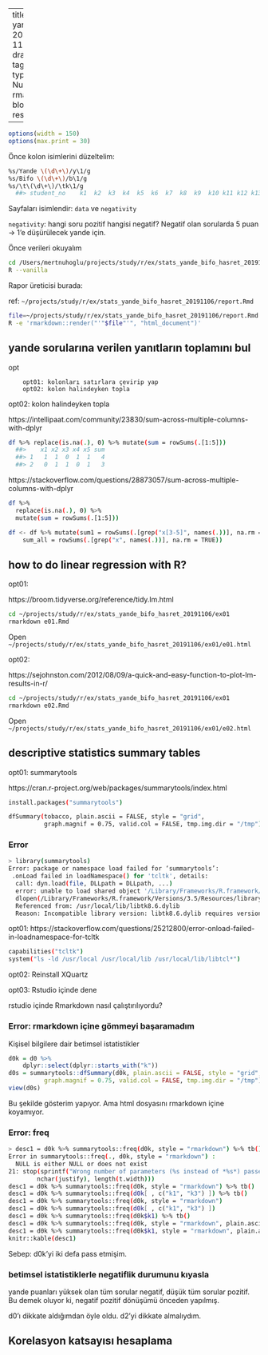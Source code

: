 ﻿---
title: "İstatistik Analizi yande bifo Hasret 20191106"
date: 2019-11-06T11:35:12+03:00 
draft: true
description: ""
tags:
categories: r statistics
type: post
url:
author: "Mert Nuhoglu"
output: rmarkdown::html_document
blog: mertnuhoglu.com
resource_files:

---

<style>
  .main-container {
    max-width: 1600px !important;
  }
</style>

``` r
options(width = 150)
options(max.print = 30)
``` 

Önce kolon isimlerini düzeltelim:

``` bash
%s/Yande \(\d\+\)/y\1/g
%s/Bifo \(\d\+\)/b\1/g
%s/\t\(\d\+\)/\tk\1/g
  ##> student_no	k1	k2	k3	k4	k5	k6	k7	k8	k9	k10	k11	k12	k13	y1	y2	y3	y4	y5	 y6	y7	y8	y9	y10	y11	y12	y13	y14	y15	y16	y17	y18	y19	y20	y21	y22	y23	y24	y25	y26	y27	y28	y29	y30	y31	y32	y33	y34	y35	b1	b2	b3	b4	b5	b6	b7	b8	b9	b10	 b11	b12	b13	b14	b15
``` 

Sayfaları isimlendir: `data` ve `negativity`

`negativity`: hangi soru pozitif hangisi negatif? Negatif olan sorularda 5 puan -> 1'e düşürülecek yande için.

Önce verileri okuyalım

``` bash
cd /Users/mertnuhoglu/projects/study/r/ex/stats_yande_bifo_hasret_20191106
R --vanilla
``` 

Rapor üreticisi burada:

ref: `~/projects/study/r/ex/stats_yande_bifo_hasret_20191106/report.Rmd`

``` bash
file=~/projects/study/r/ex/stats_yande_bifo_hasret_20191106/report.Rmd
R -e 'rmarkdown::render("'"$file"'", "html_document")'
``` 

## yande sorularına verilen yanıtların toplamını bul

opt

		opt01: kolonları satırlara çevirip yap
		opt02: kolon halindeyken topla

opt02: kolon halindeyken topla

https://intellipaat.com/community/23830/sum-across-multiple-columns-with-dplyr

``` bash
df %>% replace(is.na(.), 0) %>% mutate(sum = rowSums(.[1:5]))
  ##>    x1 x2 x3 x4 x5 sum
  ##> 1   1  1  0  1  1   4
  ##> 2   0  1  1  0  1   3
``` 

https://stackoverflow.com/questions/28873057/sum-across-multiple-columns-with-dplyr

``` bash
df %>%
  replace(is.na(.), 0) %>%
  mutate(sum = rowSums(.[1:5]))
``` 

``` bash
df <- df %>% mutate(sum1 = rowSums(.[grep("x[3-5]", names(.))], na.rm = TRUE),
	sum_all = rowSums(.[grep("x", names(.))], na.rm = TRUE))
``` 

## how to do linear regression with R?

opt01:

https://broom.tidyverse.org/reference/tidy.lm.html

``` bash
cd ~/projects/study/r/ex/stats_yande_bifo_hasret_20191106/ex01
rmarkdown e01.Rmd
``` 

Open `~/projects/study/r/ex/stats_yande_bifo_hasret_20191106/ex01/e01.html`

opt02:

https://sejohnston.com/2012/08/09/a-quick-and-easy-function-to-plot-lm-results-in-r/

``` bash
cd ~/projects/study/r/ex/stats_yande_bifo_hasret_20191106/ex01
rmarkdown e02.Rmd
``` 

Open `~/projects/study/r/ex/stats_yande_bifo_hasret_20191106/ex01/e02.html`

## descriptive statistics summary tables

opt01: summarytools

https://cran.r-project.org/web/packages/summarytools/index.html

``` bash
install.packages("summarytools")
``` 

``` bash
dfSummary(tobacco, plain.ascii = FALSE, style = "grid", 
          graph.magnif = 0.75, valid.col = FALSE, tmp.img.dir = "/tmp")
``` 

### Error

``` bash
> library(summarytools)
Error: package or namespace load failed for ‘summarytools’:
 .onLoad failed in loadNamespace() for 'tcltk', details:
  call: dyn.load(file, DLLpath = DLLpath, ...)
  error: unable to load shared object '/Library/Frameworks/R.framework/Versions/3.5/Resources/library/tcltk/libs/tcltk.so':
  dlopen(/Library/Frameworks/R.framework/Versions/3.5/Resources/library/tcltk/libs/tcltk.so, 10): Library not loaded: /opt/X11/lib/libfontconfig.1.dylib
  Referenced from: /usr/local/lib/libtk8.6.dylib
  Reason: Incompatible library version: libtk8.6.dylib requires version 11.0.0 or later, but libfontconfig.1.dylib provides version 10.0.0
``` 

opt01: https://stackoverflow.com/questions/25212800/error-onload-failed-in-loadnamespace-for-tcltk

``` bash
capabilities("tcltk")
system("ls -ld /usr/local /usr/local/lib /usr/local/lib/libtcl*")
``` 

opt02: Reinstall XQuartz

opt03: Rstudio içinde dene

rstudio içinde Rmarkdown nasıl çalıştırılıyordu?

### Error: rmarkdown içine gömmeyi başaramadım

Kişisel bilgilere dair betimsel istatistikler

``` r
d0k = d0 %>%
	dplyr::select(dplyr::starts_with("k"))
d0s = summarytools::dfSummary(d0k, plain.ascii = FALSE, style = "grid", 
          graph.magnif = 0.75, valid.col = FALSE, tmp.img.dir = "/tmp")
view(d0s)
``` 

Bu şekilde gösterim yapıyor. Ama html dosyasını rmarkdown içine koyamıyor.

### Error: freq

``` bash
> desc1 = d0k %>% summarytools::freq(d0k, style = "rmarkdown") %>% tb()
Error in summarytools::freq(., d0k, style = "rmarkdown") :
  NULL is either NULL or does not exist
21: stop(sprintf("Wrong number of parameters (%s instead of *%s*) passed: justify",
        nchar(justify), length(t.width)))
desc1 = d0k %>% summarytools::freq(d0k, style = "rmarkdown") %>% tb()
desc1 = d0k %>% summarytools::freq(d0k[ , c("k1", "k3") ]) %>% tb()
desc1 = d0k %>% summarytools::freq(d0k, style = "rmarkdown") 
desc1 = d0k %>% summarytools::freq(d0k[ , c("k1", "k3") ]) 
desc1 = d0k %>% summarytools::freq(d0k$k1) %>% tb()
desc1 = d0k %>% summarytools::freq(d0k, style = "rmarkdown", plain.ascii = F)
desc1 = d0k %>% summarytools::freq(d0k$k1, style = "rmarkdown", plain.ascii = F)
knitr::kable(desc1)
``` 

Sebep: d0k'yi iki defa pass etmişim.

### betimsel istatistiklerle negatiflik durumunu kıyasla

yande puanları yüksek olan tüm sorular negatif, düşük tüm sorular pozitif. Bu demek oluyor ki, negatif pozitif dönüşümü önceden yapılmış.

d0'ı dikkate aldığımdan öyle oldu. d2'yi dikkate almalıydım.

## Korelasyon katsayısı hesaplama


